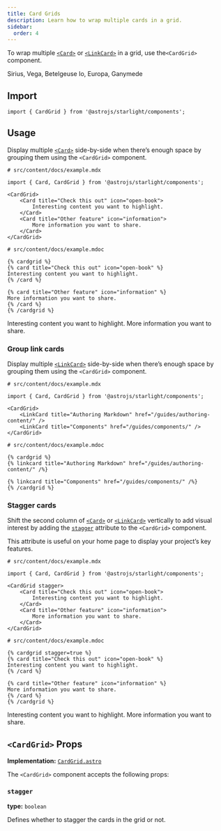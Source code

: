 ```yaml
---
title: Card Grids
description: Learn how to wrap multiple cards in a grid.
sidebar:
  order: 4
---
```



To wrap multiple [`<Card>`](/components/cards/) or [`<LinkCard>`](/components/link-cards/) in a grid, use the`<CardGrid>` component.


<Preview>

<CardGrid slot="preview">
	<Card title="Stars" icon="star">
		Sirius, Vega, Betelgeuse
	</Card>
	<Card title="Moons" icon="moon">
		Io, Europa, Ganymede
	</Card>
</CardGrid>

</Preview>

## Import

```tsx
import { CardGrid } from '@astrojs/starlight/components';
```

## Usage

Display multiple [`<Card>`](/components/cards/) side-by-side when there’s enough space by grouping them using the `<CardGrid>` component.

<Preview>

```mdx {5,12}
# src/content/docs/example.mdx

import { Card, CardGrid } from '@astrojs/starlight/components';

<CardGrid>
	<Card title="Check this out" icon="open-book">
		Interesting content you want to highlight.
	</Card>
	<Card title="Other feature" icon="information">
		More information you want to share.
	</Card>
</CardGrid>
```

<Fragment slot="markdoc">

```markdoc {3,11}
# src/content/docs/example.mdoc

{% cardgrid %}
{% card title="Check this out" icon="open-book" %}
Interesting content you want to highlight.
{% /card %}

{% card title="Other feature" icon="information" %}
More information you want to share.
{% /card %}
{% /cardgrid %}
```

</Fragment>

<CardGrid slot="preview">
	<Card title="Check this out" icon="open-book">
		Interesting content you want to highlight.
	</Card>
	<Card title="Other feature" icon="information">
		More information you want to share.
	</Card>
</CardGrid>

</Preview>

### Group link cards

Display multiple [`<LinkCard>`](/components/link-cards/) side-by-side when there’s enough space by grouping them using the `<CardGrid>` component.

<Preview>

```mdx {5,8}
# src/content/docs/example.mdx

import { Card, CardGrid } from '@astrojs/starlight/components';

<CardGrid>
	<LinkCard title="Authoring Markdown" href="/guides/authoring-content/" />
	<LinkCard title="Components" href="/guides/components/" />
</CardGrid>
```

<Fragment slot="markdoc">

```markdoc {3,7}
# src/content/docs/example.mdoc

{% cardgrid %}
{% linkcard title="Authoring Markdown" href="/guides/authoring-content/" /%}

{% linkcard title="Components" href="/guides/components/" /%}
{% /cardgrid %}
```

</Fragment>

<CardGrid slot="preview">
	<LinkCard title="Authoring Markdown" href="/guides/authoring-content/" />
	<LinkCard title="Components" href="/guides/components/" />
</CardGrid>

</Preview>

### Stagger cards

Shift the second column of [`<Card>`](/components/cards/) or [`<LinkCard>`](/components/link-cards/) vertically to add visual interest by adding the [`stagger`](#stagger) attribute to the `<CardGrid>` component.

This attribute is useful on your home page to display your project’s key features.

<Preview>

```mdx "stagger"
# src/content/docs/example.mdx

import { Card, CardGrid } from '@astrojs/starlight/components';

<CardGrid stagger>
	<Card title="Check this out" icon="open-book">
		Interesting content you want to highlight.
	</Card>
	<Card title="Other feature" icon="information">
		More information you want to share.
	</Card>
</CardGrid>
```

<Fragment slot="markdoc">

```markdoc "stagger=true"
# src/content/docs/example.mdoc

{% cardgrid stagger=true %}
{% card title="Check this out" icon="open-book" %}
Interesting content you want to highlight.
{% /card %}

{% card title="Other feature" icon="information" %}
More information you want to share.
{% /card %}
{% /cardgrid %}
```

</Fragment>

<CardGrid slot="preview" stagger>
	<Card title="Check this out" icon="open-book">
		Interesting content you want to highlight.
	</Card>
	<Card title="Other feature" icon="information">
		More information you want to share.
	</Card>
</CardGrid>

</Preview>

## `<CardGrid>` Props

**Implementation:** [`CardGrid.astro`](https://github.com/withastro/starlight/blob/main/packages/starlight/user-components/CardGrid.astro)

The `<CardGrid>` component accepts the following props:

### `stagger`

**type:** `boolean`

Defines whether to stagger the cards in the grid or not.

